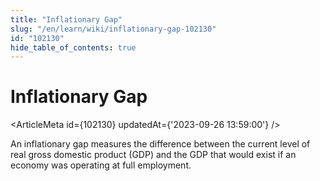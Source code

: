 ```yaml
---
title: "Inflationary Gap"
slug: "/en/learn/wiki/inflationary-gap-102130"
id: "102130"
hide_table_of_contents: true
---
```



# Inflationary Gap

<ArticleMeta id={102130} updatedAt={'2023-09-26 13:59:00'} />
<div className='border-solid border-b border-t-0 my-4 border-[var(--ifm-color-gray-300)]' />

An inflationary gap measures the difference between the current level of real gross domestic product (GDP) and the GDP that would exist if an economy was operating at full employment.
